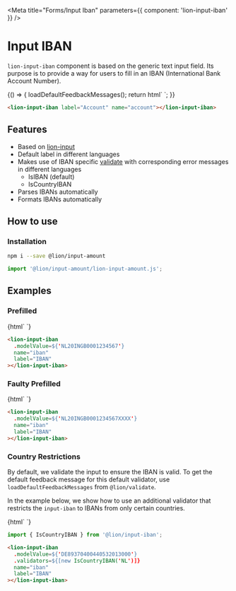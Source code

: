 

<Meta title="Forms/Input Iban" parameters={{ component: 'lion-input-iban' }} />

# Input IBAN

`lion-input-iban` component is based on the generic text input field.
Its purpose is to provide a way for users to fill in an IBAN (International Bank Account Number).

<Story name="Default">
  {() => {
    loadDefaultFeedbackMessages();
    return html`
      <lion-input-iban label="Account" name="account"></lion-input-iban>
    `;
  }}
</Story>

```html
<lion-input-iban label="Account" name="account"></lion-input-iban>
```

## Features

- Based on [lion-input](?path=/docs/forms-input)
- Default label in different languages
- Makes use of IBAN specific [validate](?path=/docs/forms-system-validate-system) with corresponding error messages in different languages
  - IsIBAN (default)
  - IsCountryIBAN
- Parses IBANs automatically
- Formats IBANs automatically

## How to use

### Installation

```sh
npm i --save @lion/input-amount
```

```js
import '@lion/input-amount/lion-input-amount.js';
```

## Examples

### Prefilled

<Story name="Prefilled">
  {html`
    <lion-input-iban
      .modelValue=${'NL20INGB0001234567'}
      name="iban"
      label="IBAN"
    ></lion-input-iban>
  `}
</Story>

```html
<lion-input-iban
  .modelValue=${'NL20INGB0001234567'}
  name="iban"
  label="IBAN"
></lion-input-iban>
```

### Faulty Prefilled

<Story name="Faulty prefilled">
  {html`
    <lion-input-iban
      .modelValue=${'NL20INGB0001234567XXXX'}
      name="iban"
      label="IBAN"
    ></lion-input-iban>
  `}
</Story>

```html
<lion-input-iban
  .modelValue=${'NL20INGB0001234567XXXX'}
  name="iban"
  label="IBAN"
></lion-input-iban>
```

### Country Restrictions

By default, we validate the input to ensure the IBAN is valid.
To get the default feedback message for this default validator, use `loadDefaultFeedbackMessages` from `@lion/validate`.

In the example below, we show how to use an additional validator that restricts the `input-iban` to IBANs from only certain countries.

<Story name="Country restrictions">
  {html`
    <lion-input-iban
      .modelValue=${'DE89370400440532013000'}
      .validators=${[new IsCountryIBAN('NL')]}
      name="iban"
      label="IBAN"
    ></lion-input-iban>
  `}
</Story>

```js
import { IsCountryIBAN } from '@lion/input-iban';
```

```html
<lion-input-iban
  .modelValue=${'DE89370400440532013000'}
  .validators=${[new IsCountryIBAN('NL')]}
  name="iban"
  label="IBAN"
></lion-input-iban>
```
